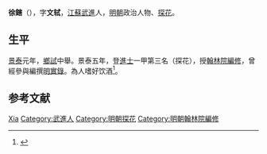 '''徐鎋'''（{{bd|1422年||？|catIdx=}}），字'''文轼'''，[[江蘇|江蘇]][[武進|武進]]人，[[明朝|明朝]]政治人物、[[探花|探花]]。

== 生平 ==
[[景泰_(明朝)|景泰]]元年，[[鄉試|鄉試]]中舉。景泰五年，登[[進士|進士]]一甲第三名（探花），授[[翰林院|翰林院]][[編修|編修]]，曾經參與編撰[[明實錄|明實錄]]。為人嗜好饮酒<ref>{{cite web | url=http://www.bjdclib.com/subdb/exam/examperson/200909/t20090901_27273.html | title=徐辖 | publisher=北京東城區圖書館 | accessdate=2011-09-06 | archive-date=2016-08-15 | archive-url=https://web.archive.org/web/20160815113719/http://www.bjdclib.com/subdb/exam/examperson/200909/t20090901_27273.html | dead-url=no }}</ref>。

== 参考文献 ==
{{reflist}}

{{明朝人物小作品}}
{{景泰五年甲戌科殿試金榜}}
{{Authority control}}
{{DEFAULTSORT:Xu徐}}
[[Category:徐姓|Xia]]
[[Category:武進人|Category:武進人]]
[[Category:明朝探花|Category:明朝探花]]
[[Category:明朝翰林院編修|Category:明朝翰林院編修]]
